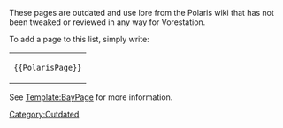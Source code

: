 These pages are outdated and use lore from the Polaris wiki that has not been tweaked or reviewed in any way for Vorestation.

To add a page to this list, simply write:

{| style="background-color:#EEEEEE"
| <code><nowiki>{{PolarisPage}}</nowiki></code>
|}

See [[Template:BayPage]] for more information.

[[Category:Outdated]]
